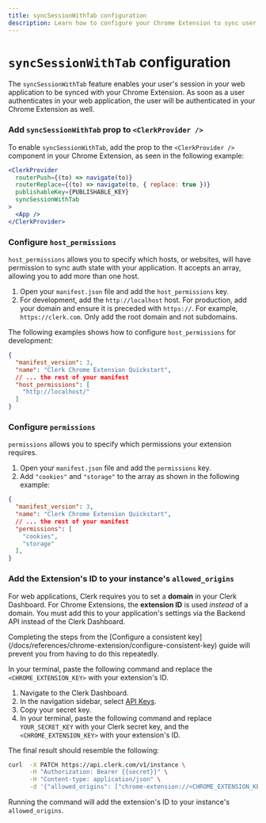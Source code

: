 ```yaml
---
title: syncSessionWithTab configuration
description: Learn how to configure your Chrome Extension to sync user authentication with your web application.
---
```


# `syncSessionWithTab` configuration

The `syncSessionWithTab` feature enables your user's session in your web application to be synced with your Chrome Extension. As soon as a user authenticates in your web application, the user will be authenticated in your Chrome Extension as well.

<Steps>

### Add `syncSessionWithTab` prop to `<ClerkProvider />`

To enable `syncSessionWithTab`, add the prop to the `<ClerkProvider />` component in your Chrome Extension, as seen in the following example:

```jsx filename="main.tsx" {5}
<ClerkProvider
  routerPush={(to) => navigate(to)}
  routerReplace={(to) => navigate(to, { replace: true })}
  publishableKey={PUBLISHABLE_KEY}
  syncSessionWithTab
>
  <App />
</ClerkProvider>
```

### Configure `host_permissions`

`host_permissions` allows you to specify which hosts, or websites, will have permission to sync auth state with your application. It accepts an array, allowing you to add more than one host.

1. Open your `manifest.json` file and add the `host_permissions` key.
1. For development, add the `http://localhost` host.
    For production, add your domain and ensure it is preceded with `https://`. For example, `https://clerk.com`. Only add the root domain and not subdomains.

The following examples shows how to configure `host_permissions` for development:

```json filename="/manifest.json" {5-7}
{
  "manifest_version": 3,
  "name": "Clerk Chrome Extension Quickstart",
  // ... the rest of your manifest
  "host_permissions": [
    "http://localhost/"
  ]
}
```

### Configure `permissions`

`permissions` allows you to specify which permissions your extension requires.

1. Open your `manifest.json` file and add the `permissions` key.
1. Add `"cookies"` and `"storage"` to the array as shown in the following example:

```json filename="/manifest.json" {5-8}
{
  "manifest_version": 3,
  "name": "Clerk Chrome Extension Quickstart",
  // ... the rest of your manifest
  "permissions": [
    "cookies",
    "storage"
  ],
}
```

### Add the Extension's ID to your instance's `allowed_origins`

For web applications, Clerk requires you to set a **domain** in your Clerk Dashboard. For Chrome Extensions, the **extension ID** is used *instead* of a domain. You must add this to your application's settings via the Backend API instead of the Clerk Dashboard.

<Callout type="info">
  Completing the steps from the [Configure a consistent key](/docs/references/chrome-extension/configure-consistent-key) guide will prevent you from having to do this repeatedly.
</Callout>

<SignedIn>

In your terminal, paste the following command and replace the `<CHROME_EXTENSION_KEY>` with your extension's ID.

</SignedIn>

<SignedOut>

1. Navigate to the Clerk Dashboard.
1. In the navigation sidebar, select [API Keys](https://dashboard.clerk.com/last-active?path=api-keys).
1. Copy your secret key.
1. In your terminal, paste the following command and replace `YOUR_SECRET_KEY` with your Clerk secret key, and the `<CHROME_EXTENSION_KEY>` with your extension's ID.

The final result should resemble the following:

</SignedOut>

```bash filename="terminal"
curl  -X PATCH https://api.clerk.com/v1/instance \
      -H "Authorization: Bearer {{secret}}" \
      -H "Content-type: application/json" \
      -d '{"allowed_origins": ["chrome-extension://<CHROME_EXTENSION_KEY>"]}'
```

Running the command will add the extension's ID to your instance's `allowed_origins`.

</Steps>
